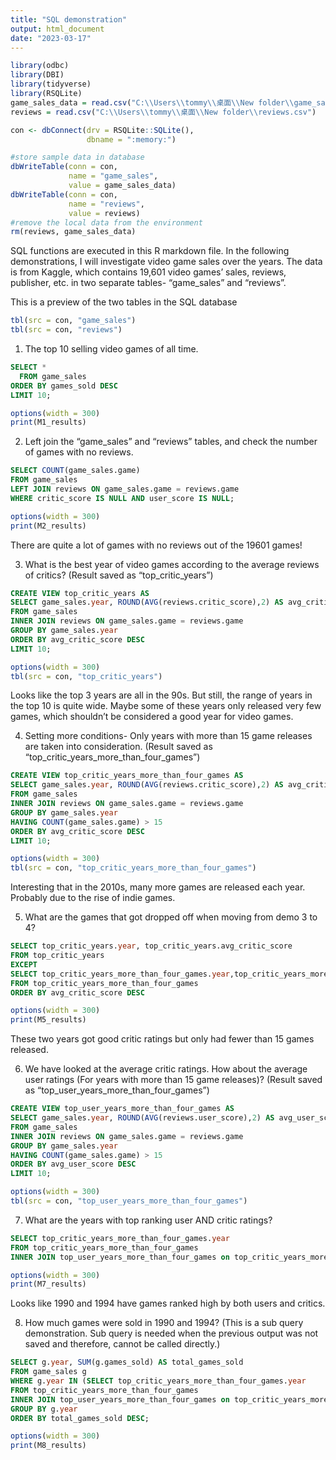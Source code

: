 ---
title: "SQL demonstration"
output: html_document
date: "2023-03-17"
---

```{r setup, include=FALSE}
library(odbc)
library(DBI)
library(tidyverse)
library(RSQLite)
game_sales_data = read.csv("C:\\Users\\tommy\\桌面\\New folder\\game_sales_data.csv")
reviews = read.csv("C:\\Users\\tommy\\桌面\\New folder\\reviews.csv")

con <- dbConnect(drv = RSQLite::SQLite(),
                 dbname = ":memory:")

#store sample data in database
dbWriteTable(conn = con, 
             name = "game_sales",
             value = game_sales_data)
dbWriteTable(conn = con, 
             name = "reviews",
             value = reviews)
#remove the local data from the environment
rm(reviews, game_sales_data)
```

SQL functions are executed in this R markdown file. In the following demonstrations, I will investigate video game sales over the years. The data is from Kaggle, which contains 19,601 video games' sales, reviews, publisher, etc. in two separate tables- "game_sales" and "reviews".

This is a preview of the two tables in the SQL database

```{R}
tbl(src = con, "game_sales")
tbl(src = con, "reviews")
```

1. The top 10 selling video games of all time.

```{sql, connection = con, output.var= "M1_results"}
SELECT *
  FROM game_sales
ORDER BY games_sold DESC
LIMIT 10;
```
```{R, echo=FALSE}
options(width = 300)
print(M1_results)
```

2. Left join the "game_sales" and "reviews" tables, and check the number of games with no reviews.
```{sql, connection = con, output.var= "M2_results"}
SELECT COUNT(game_sales.game)
FROM game_sales
LEFT JOIN reviews ON game_sales.game = reviews.game
WHERE critic_score IS NULL AND user_score IS NULL;
```
```{R, echo=FALSE}
options(width = 300)
print(M2_results)
```
There are quite a lot of games with no reviews out of the 19601 games!

3. What is the best year of video games according to the average reviews of critics? (Result saved as "top_critic_years") 
```{sql, connection = con, output.var= "M3_results"}
CREATE VIEW top_critic_years AS 
SELECT game_sales.year, ROUND(AVG(reviews.critic_score),2) AS avg_critic_score
FROM game_sales
INNER JOIN reviews ON game_sales.game = reviews.game
GROUP BY game_sales.year
ORDER BY avg_critic_score DESC
LIMIT 10;
```
```{R, echo=FALSE}
options(width = 300)
tbl(src = con, "top_critic_years")
```
Looks like the top 3 years are all in the 90s. But still, the range of years in the top 10 is quite wide. Maybe some of these years only released very few games, which shouldn't be considered a good year for video games.

4. Setting more conditions- Only years with more than 15 game releases are taken into consideration. (Result saved as "top_critic_years_more_than_four_games") 
```{sql, connection = con, output.var= "M4_results"}
CREATE VIEW top_critic_years_more_than_four_games AS 
SELECT game_sales.year, ROUND(AVG(reviews.critic_score),2) AS avg_critic_score, COUNT(game_sales.game) AS num_games
FROM game_sales
INNER JOIN reviews ON game_sales.game = reviews.game
GROUP BY game_sales.year
HAVING COUNT(game_sales.game) > 15
ORDER BY avg_critic_score DESC
LIMIT 10;
```
```{R, echo=FALSE}
options(width = 300)
tbl(src = con, "top_critic_years_more_than_four_games")
```
Interesting that in the 2010s, many more games are released each year. Probably due to the rise of indie games.

5. What are the games that got dropped off when moving from demo 3 to 4?
```{sql, connection = con, output.var= "M5_results"}
SELECT top_critic_years.year, top_critic_years.avg_critic_score
FROM top_critic_years
EXCEPT
SELECT top_critic_years_more_than_four_games.year,top_critic_years_more_than_four_games.avg_critic_score
FROM top_critic_years_more_than_four_games
ORDER BY avg_critic_score DESC
```
```{R, echo=FALSE}
options(width = 300)
print(M5_results)
```
These two years got good critic ratings but only had fewer than 15 games released.

6. We have looked at the average critic ratings. How about the average user ratings (For years with more than 15 game releases)? (Result saved as "top_user_years_more_than_four_games") 
```{sql, connection = con, output.var= "M6_results"}
CREATE VIEW top_user_years_more_than_four_games AS 
SELECT game_sales.year, ROUND(AVG(reviews.user_score),2) AS avg_user_score, COUNT(game_sales.game) AS num_games
FROM game_sales
INNER JOIN reviews ON game_sales.game = reviews.game
GROUP BY game_sales.year
HAVING COUNT(game_sales.game) > 15
ORDER BY avg_user_score DESC
LIMIT 10;
```
```{R, echo=FALSE}
options(width = 300)
tbl(src = con, "top_user_years_more_than_four_games")
```

7. What are the years with top ranking user AND critic ratings?
```{sql, connection = con, output.var= "M7_results"}
SELECT top_critic_years_more_than_four_games.year
FROM top_critic_years_more_than_four_games
INNER JOIN top_user_years_more_than_four_games on top_critic_years_more_than_four_games.year = top_user_years_more_than_four_games.year; 
```
```{R, echo=FALSE}
options(width = 300)
print(M7_results)
```
Looks like 1990 and 1994 have games ranked high by both users and critics.

8. How much games were sold in 1990 and 1994? (This is a sub query demonstration. Sub query is needed when the previous output was not saved and therefore, cannot be called directly.)
```{sql, connection = con, output.var= "M8_results"}
SELECT g.year, SUM(g.games_sold) AS total_games_sold
FROM game_sales g
WHERE g.year IN (SELECT top_critic_years_more_than_four_games.year
FROM top_critic_years_more_than_four_games
INNER JOIN top_user_years_more_than_four_games on top_critic_years_more_than_four_games.year = top_user_years_more_than_four_games.year)
GROUP BY g.year
ORDER BY total_games_sold DESC;
```
```{R, echo=FALSE}
options(width = 300)
print(M8_results)
```



